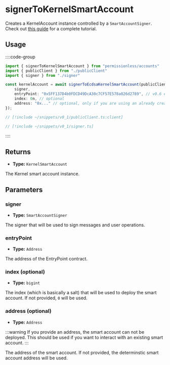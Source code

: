 
<VersionWarning version="0.1" />

# signerToKernelSmartAccount

Creates a KernelAccount instance controlled by a `SmartAccountSigner`.  Check out [this guide](/permissionless/how-to/accounts/use-kernel-account) for a complete tutorial.

## Usage

::::code-group

```ts [example.ts]
import { signerToKernelSmartAccount } from "permissionless/accounts"
import { publicClient } from "./publicClient"
import { signer } from "./signer"

const kernelAccount = await signerToEcdsaKernelSmartAccount(publicClient, {
	signer,
	entryPoint: "0x5FF137D4b0FDCD49DcA30c7CF57E578a026d2789", // v0.6 entrypoint
	index: 0n, // optional
	address: "0x..." // optional, only if you are using an already created account
});
```

```ts [publicClient.ts]
// [!include ~/snippets/v0_1/publicClient.ts:client]
```

```ts [signer.ts]
// [!include ~/snippets/v0_1/signer.ts]
```

::::

## Returns

- **Type:** `KernelSmartAccount`

The Kernel smart account instance.

## Parameters

### signer

- **Type:** `SmartAccountSigner`

The signer that will be used to sign messages and user operations.

### entryPoint

- **Type:** `Address`

The address of the EntryPoint contract.

### index (optional)

- **Type:** `bigint`

The index (which is basically a salt) that will be used to deploy the smart account. If not provided, `0` will be used.

### address (optional)

- **Type:** `Address`

:::warning
If you provide an address, the smart account can not be deployed. This should be used if you want to interact with an existing smart account.
:::

The address of the smart account. If not provided, the determinstic smart account address will be used.
